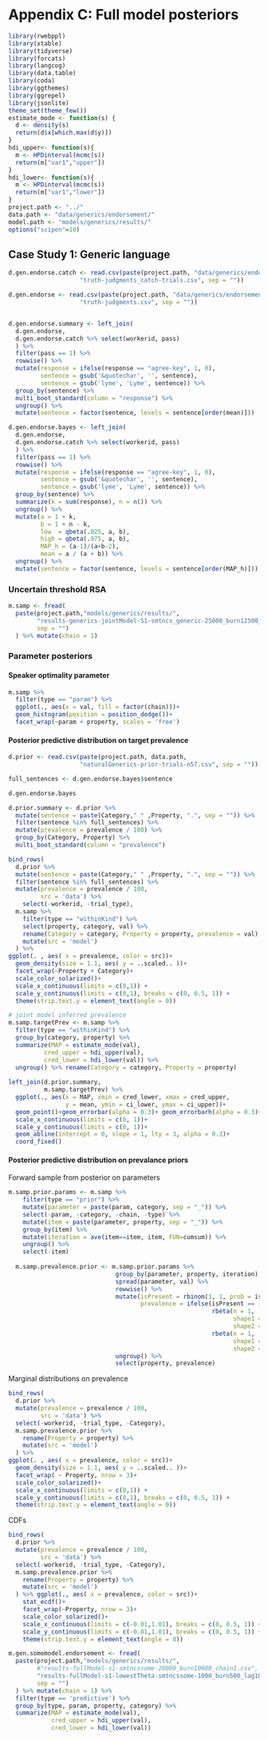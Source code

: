 # Appendix C: Full model posteriors


```r
library(rwebppl)
library(xtable)
library(tidyverse)
library(forcats)
library(langcog)
library(data.table)
library(coda)
library(ggthemes)
library(ggrepel)
library(jsonlite)
theme_set(theme_few())
estimate_mode <- function(s) {
  d <- density(s)
  return(d$x[which.max(d$y)])
}
hdi_upper<- function(s){
  m <- HPDinterval(mcmc(s))
  return(m["var1","upper"])
}
hdi_lower<- function(s){
  m <- HPDinterval(mcmc(s))
  return(m["var1","lower"])
}
project.path <- "../"
data.path <- "data/generics/endorsement/"
model.path <- "models/generics/results/"
options("scipen"=10) 
```

## Case Study 1: Generic language

```r
d.gen.endorse.catch <- read.csv(paste(project.path, "data/generics/endorsement/",
                    "truth-judgments_catch-trials.csv", sep = ""))

d.gen.endorse <- read.csv(paste(project.path, "data/generics/endorsement/",
                    "truth-judgments.csv", sep = ""))


d.gen.endorse.summary <- left_join(
  d.gen.endorse, 
  d.gen.endorse.catch %>% select(workerid, pass)
  ) %>%
  filter(pass == 1) %>%
  rowwise() %>%
  mutate(response = ifelse(response == "agree-key", 1, 0),
         sentence = gsub('&quotechar', '', sentence),
         sentence = gsub('lyme', 'Lyme', sentence)) %>%
  group_by(sentence) %>%
  multi_boot_standard(column = "response") %>%
  ungroup() %>%
  mutate(sentence = factor(sentence, levels = sentence[order(mean)]))

d.gen.endorse.bayes <- left_join(
  d.gen.endorse, 
  d.gen.endorse.catch %>% select(workerid, pass)
  ) %>%
  filter(pass == 1) %>%
  rowwise() %>%
  mutate(response = ifelse(response == "agree-key", 1, 0),
         sentence = gsub('&quotechar', '', sentence),
         sentence = gsub('lyme', 'Lyme', sentence)) %>%
  group_by(sentence) %>%
  summarize(k = sum(response), n = n()) %>%
  ungroup() %>%
  mutate(a = 1 + k,
         b = 1 + n - k,
         low  = qbeta(.025, a, b),
         high = qbeta(.975, a, b),
         MAP_h = (a-1)/(a+b-2),
         mean = a / (a + b)) %>% 
  ungroup() %>%
  mutate(sentence = factor(sentence, levels = sentence[order(MAP_h)]))
```

### Uncertain threshold RSA 

```r
m.samp <- fread(
  paste(project.path,"models/generics/results/", 
        "results-generics-jointModel-S1-smtncs_generic-25000_burn12500_lag20_chain1.csv",
        sep = "")
  ) %>% mutate(chain = 1)
```


### Parameter posteriors

#### Speaker optimality parameter

```r
m.samp %>% 
  filter(type == "param") %>%
  ggplot(., aes(x = val, fill = factor(chain)))+
  geom_histogram(position = position_dodge())+
  facet_wrap(~param + property, scales = 'free')
```

#### Posterior predictive distribution on target prevalence




```r
d.prior <- read.csv(paste(project.path, data.path, 
                    "naturalGenerics-prior-trials-n57.csv", sep = ""))

full_sentences <- d.gen.endorse.bayes$sentence

d.gen.endorse.bayes

d.prior.summary <- d.prior %>% 
  mutate(sentence = paste(Category," " ,Property, ".", sep = "")) %>%
  filter(sentence %in% full_sentences) %>%
  mutate(prevalence = prevalence / 100) %>%
  group_by(Category, Property) %>%
  multi_boot_standard(column = "prevalence")
```



```r
bind_rows(
  d.prior %>% 
  mutate(sentence = paste(Category," " ,Property, ".", sep = "")) %>%
  filter(sentence %in% full_sentences) %>%
  mutate(prevalence = prevalence / 100,
         src = 'data') %>% 
    select(-workerid, -trial_type),
  m.samp %>% 
    filter(type == "withinKind") %>%
    select(property, category, val) %>%
    rename(Category = category, Property = property, prevalence = val) %>%
    mutate(src = 'model') 
  ) %>%
ggplot(. , aes( x = prevalence, color = src))+
  geom_density(size = 1.1, aes( y = ..scaled.. ))+
  facet_wrap(~Property + Category)+
  scale_color_solarized()+
  scale_x_continuous(limits = c(0,1)) +
  scale_y_continuous(limits = c(0,1), breaks = c(0, 0.5, 1)) +
  theme(strip.text.y = element_text(angle = 0))
```


```r
# joint model inferred prevalence 
m.samp.targetPrev <- m.samp %>% 
  filter(type == "withinKind") %>% 
  group_by(category, property) %>%
  summarize(MAP = estimate_mode(val),
          cred_upper = hdi_upper(val),
          cred_lower = hdi_lower(val)) %>%
  ungroup() %>% rename(Category = category, Property = property)
  
left_join(d.prior.summary, 
          m.samp.targetPrev) %>%
  ggplot(., aes(x = MAP, xmin = cred_lower, xmax = cred_upper,
                y = mean, ymin = ci_lower, ymax = ci_upper))+
  geom_point()+geom_errorbar(alpha = 0.3)+ geom_errorbarh(alpha = 0.3)+
  scale_x_continuous(limits = c(0, 1))+
  scale_y_continuous(limits = c(0, 1))+
  geom_abline(intercept = 0, slope = 1, lty = 3, alpha = 0.3)+
  coord_fixed()
```



#### Posterior predictive distribution on prevalance priors


Forward sample from posterior on parameters
```r


m.samp.prior.params <- m.samp %>%
    filter(type == "prior") %>%
    mutate(parameter = paste(param, category, sep = "_")) %>%
    select(-param, -category, -chain, -type) %>%
    mutate(item = paste(parameter, property, sep = "_")) %>%
    group_by(item) %>%
    mutate(iteration = ave(item==item, item, FUN=cumsum)) %>%
    ungroup() %>%
    select(-item)
  
  m.samp.prevalence.prior <- m.samp.prior.params %>%
                              group_by(parameter, property, iteration) %>%
                              spread(parameter, val) %>%
                              rowwise() %>%
                              mutate(isPresent = rbinom(1, 1, prob = isPresent_na),
                                     prevalence = ifelse(isPresent == 1, 
                                                         rbeta(n = 1, 
                                                               shape1 = prevalenceGivenPresent_mean* prevalenceGivenPresent_sampleSize,
                                                               shape2 = (1-prevalenceGivenPresent_mean)*prevalenceGivenPresent_sampleSize),
                                                         rbeta(n = 1,
                                                               shape1 = 1,
                                                               shape2 = 100))) %>%
                              ungroup() %>%
                              select(property, prevalence)
```

Marginal distributions on prevalence
```r
bind_rows(
  d.prior %>% 
  mutate(prevalence = prevalence / 100,
         src = 'data') %>% 
  select(-workerid, -trial_type, -Category),
  m.samp.prevalence.prior %>% 
    rename(Property = property) %>%
    mutate(src = 'model') 
  ) %>%
ggplot(. , aes( x = prevalence, color = src))+
  geom_density(size = 1.1, aes( y = ..scaled.. ))+
  facet_wrap( ~ Property, nrow = 3)+
  scale_color_solarized()+
  scale_x_continuous(limits = c(0,1)) +
  scale_y_continuous(limits = c(0,1), breaks = c(0, 0.5, 1)) +
  theme(strip.text.y = element_text(angle = 0))
```


CDFs


```r
  
bind_rows(
  d.prior %>% 
  mutate(prevalence = prevalence / 100,
         src = 'data') %>% 
  select(-workerid, -trial_type, -Category),
  m.samp.prevalence.prior %>% 
    rename(Property = property) %>%
    mutate(src = 'model') 
  ) %>% ggplot(., aes( x = prevalence, color = src))+
    stat_ecdf()+
    facet_wrap(~Property, nrow = 3)+
    scale_color_solarized()+
    scale_x_continuous(limits = c(-0.01,1.01), breaks = c(0, 0.5, 1)) +
    scale_y_continuous(limits = c(-0.01,1.01), breaks = c(0, 0.5, 1)) +
    theme(strip.text.y = element_text(angle = 0))
```



```r
m.gen.somemodel.endorsement <- fread(
  paste(project.path,"models/generics/results/", 
        #"results-fullModel-s1-smtncssome-20000_burn10000_chain1.csv", 
        "results-fullModel-s1-lowestTheta-smtncssome-1000_burn500_lag10_chain1.csv",
        sep = "")
  ) %>% mutate(chain = 1) %>%
  filter(type == 'predictive') %>%
  group_by(type, param, property, category) %>%
  summarize(MAP = estimate_mode(val),
            cred_upper = hdi_upper(val),
            cred_lower = hdi_lower(val))
```

